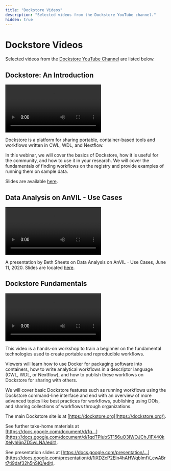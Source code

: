 ```yaml
---
title: "Dockstore Videos"
description: "Selected videos from the Dockstore YouTube channel."
hidden: true
---
```


# Dockstore Videos

Selected videos from the [Dockstore YouTube Channel](https://www.youtube.com/channel/UCFWNYqxQvVLAuZq8rdOSE4g) are listed below.

## Dockstore: An Introduction

<Video
  src="https://www.youtube.com/embed/1JWOVGzzgMc"
  title="Dockstore: An Introduction"
/>

Dockstore is a platform for sharing portable, container-based tools and workflows written in CWL, WDL, and Nextflow.

In this webinar, we will cover the basics of Dockstore, how it is useful for the community, and how to use it in your research. We will cover the fundamentals of finding workflows on the registry and provide examples of running them on sample data.

Slides are available [here](https://docs.google.com/presentation/d/1j4bB_bed5dJ36U3D5HQDHIewkpm_N5T-wSUlAAXj2VA/edit#slide=id.g7a57f04dce_0_151).

## Data Analysis on AnVIL - Use Cases

<Video
  src="https://www.youtube.com/embed/VE2J6-4wSNM"
  title="Data analysis on AnVIL - use cases"
/>

A presentation by Beth Sheets on Data Analysis on AnVIL - Use Cases, June 11, 2020. Slides are located [here](https://docs.google.com/presentation/d/12wykYlVHejSg2As1b83_ljkM8TRXpGQpwcWGmdUKrRU/edit#slide=id.p).

## Dockstore Fundamentals

<Video
  src="https://www.youtube.com/embed/shMr_Bd01Ko"
  title="Dockstore Fundamentals"
/>

This video is a hands-on workshop to train a beginner on the fundamental technologies used to create portable and reproducible workflows.

Viewers will learn how to use Docker for packaging software into containers, how to write analytical workflows in a descriptor language (CWL, WDL, or Nextflow), and how to publish these workflows on Dockstore for sharing with others.

We will cover basic Dockstore features such as running workflows using the Dockstore command-line interface and end with an overview of more advanced topics like best practices for workflows, publishing using DOIs, and sharing collections of workflows through organizations.

The main Dockstore site is at [https://dockstore.org](https://dockstore.org/).

See further take-home materials at [https://docs.google.com/document/d/1q...](https://docs.google.com/document/d/1qdTPIubST156uO3IWOJChJ1FX40kXeIyhI6pZD5wLNA/edit).

See presentation slides at [https://docs.google.com/presentation/...](https://docs.google.com/presentation/d/1iXDZcP2Eln4hAHWqblmfV_cwABrt7ti9daf32h5nSIQ/edit).
